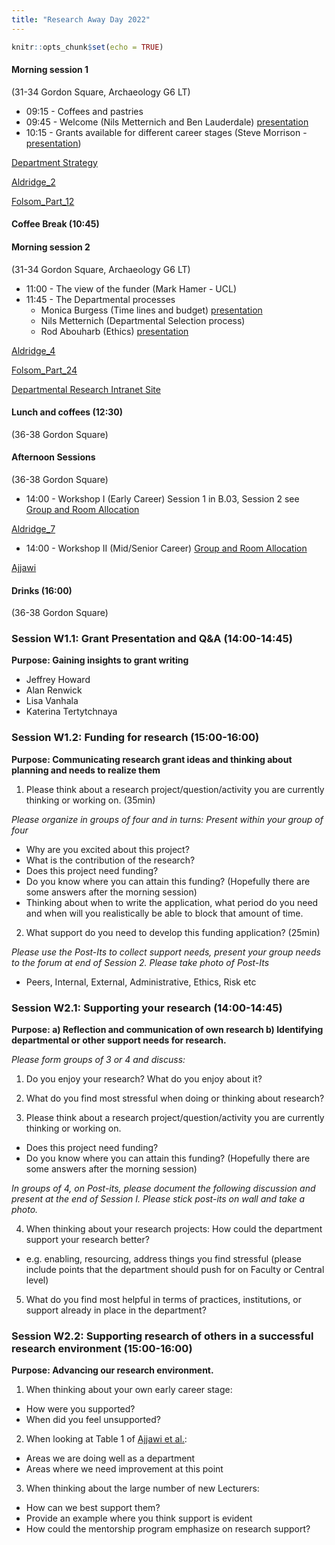 ```yaml
---
title: "Research Away Day 2022"
---
```


```r
knitr::opts_chunk$set(echo = TRUE)
```



#### Morning session 1 
(31-34 Gordon Square, Archaeology G6 LT)

* 09:15 - Coffees and pastries
* 09:45 - Welcome (Nils Metternich and Ben Lauderdale) [presentation](https://nilswmetternich.github.io/ResearchUCLDay/ResearchAwayDayPres.pdf) 
* 10:15 - Grants available for different career stages (Steve Morrison - [presentation](https://nilswmetternich.github.io/ResearchUCLDay/Morrison_pres.pdf))

[Department Strategy](https://liveuclac-my.sharepoint.com/:f:/g/personal/uctqnm0_ucl_ac_uk/EgtMfi_tMZBHq1Xpbu6RC5EBWVeZmXTzk1O7jVCanyKS0w?e=7gWG9Q)

[Aldridge_2](https://liveuclac-my.sharepoint.com/:f:/g/personal/uctqnm0_ucl_ac_uk/EgtMfi_tMZBHq1Xpbu6RC5EBWVeZmXTzk1O7jVCanyKS0w?e=7gWG9Q)

[Folsom_Part_12](https://liveuclac-my.sharepoint.com/:f:/g/personal/uctqnm0_ucl_ac_uk/EgtMfi_tMZBHq1Xpbu6RC5EBWVeZmXTzk1O7jVCanyKS0w?e=7gWG9Q)


#### Coffee Break (10:45)

#### Morning session 2 
(31-34 Gordon Square, Archaeology G6 LT)

* 11:00 - The view of the funder (Mark Hamer - UCL)
* 11:45 - The Departmental processes
  + Monica Burgess (Time lines and budget) [presentation](https://nilswmetternich.github.io/ResearchUCLDay/ResearchAD2022Monica.pdf)
  + Nils Metternich (Departmental Selection process) 
  + Rod Abouharb (Ethics) [presentation](https://nilswmetternich.github.io/ResearchUCLDay/ReformingEthicsProcess.pdf)

[Aldridge_4](https://liveuclac-my.sharepoint.com/:f:/g/personal/uctqnm0_ucl_ac_uk/EgtMfi_tMZBHq1Xpbu6RC5EBWVeZmXTzk1O7jVCanyKS0w?e=7gWG9Q)

[Folsom_Part_24](https://liveuclac-my.sharepoint.com/:f:/g/personal/uctqnm0_ucl_ac_uk/EgtMfi_tMZBHq1Xpbu6RC5EBWVeZmXTzk1O7jVCanyKS0w?e=7gWG9Q)


[Departmental Research Intranet Site](https://liveuclac.sharepoint.com/sites/PolSciIntranet/SitePages/Research.aspx)

#### Lunch and coffees (12:30) 
(36-38 Gordon Square)

#### Afternoon Sessions 
(36-38 Gordon Square)

* 14:00 - Workshop I (Early Career) Session 1 in B.03, Session 2 see [Group and Room Allocation](https://nilswmetternich.github.io/ResearchUCLDay/Workshop1.pdf)

[Aldridge_7](https://liveuclac-my.sharepoint.com/:f:/g/personal/uctqnm0_ucl_ac_uk/EgtMfi_tMZBHq1Xpbu6RC5EBWVeZmXTzk1O7jVCanyKS0w?e=7gWG9Q)

* 14:00 - Workshop II (Mid/Senior Career) [Group and Room Allocation](https://nilswmetternich.github.io/ResearchUCLDay/Workshop2.pdf)

[Ajjawi](https://www.ncbi.nlm.nih.gov/pmc/articles/PMC6120529/)

#### Drinks (16:00) 
(36-38 Gordon Square)




### Session W1.1: Grant Presentation and Q&A (14:00-14:45)

**Purpose: Gaining insights to grant writing**



* Jeffrey Howard
* Alan Renwick
* Lisa Vanhala
* Katerina Tertytchnaya

### Session W1.2: Funding for research (15:00-16:00)

**Purpose: Communicating research grant ideas and thinking about planning and needs to realize them**



1. Please think about a research project/question/activity you are currently thinking or working on. (35min)

*Please organize in groups of four and in turns: Present within your group of four*

+ Why are you excited about this project?
+ What is the contribution of the research? 
+ Does this project need funding?
+ Do you know where you can attain this funding?
 (Hopefully there are some answers after the morning session)
+ Thinking about when to write the application, what period do you need and when will you realistically be able to block that amount of time.

2. What support do you need to develop this funding application? (25min)

*Please use the Post-Its to collect support needs, present your group needs to the forum at end of Session 2. Please take photo of Post-Its*

+ Peers, Internal, External, Administrative, Ethics, Risk etc



### Session W2.1: Supporting your research (14:00-14:45)
**Purpose: a) Reflection and communication of own research b) Identifying departmental or other support needs for research.** 

*Please form groups of 3 or 4 and discuss:*

1. Do you enjoy your research? What do you enjoy about it?

2. What do you find most stressful when doing or thinking about research?

3. Please think about a research project/question/activity you are currently thinking or working on.
+ Does this project need funding?
+ Do you know where you can attain this funding?
 (Hopefully there are some answers after the morning session)


*In groups of 4, on Post-its, please document the following discussion and present at the end of Session I. Please stick post-its on wall and take a photo.*

4. When thinking about your research projects: How could the department support your research better?
  + e.g. enabling, resourcing, address things you find stressful (please include points that the department should push for on Faculty or Central level)

5. What do you find most helpful in terms of practices, institutions, or support already in place in the department?


### Session W2.2: Supporting research of others in a successful research environment (15:00-16:00)
**Purpose: Advancing our research environment.** 

1. When thinking about your own early career stage:
+ How were you supported?
+ When did you feel unsupported?

2. When looking at Table 1 of [Ajjawi et al.](https://www.ncbi.nlm.nih.gov/pmc/articles/PMC6120529/):
+ Areas we are doing well as a department
+ Areas where we need improvement at this point

3. When thinking about the large number of new Lecturers:
+	How can we best support them?
+ Provide an example where you think support is evident
+ How could the mentorship program emphasize on research support?

